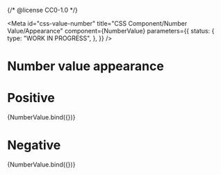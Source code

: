 {/* @license CC0-1.0 */}


<Meta
  id="css-value-number"
  title="CSS Component/Number Value/Appearance"
  component={NumberValue}
  parameters={{
    status: {
      type: "WORK IN PROGRESS",
    },
  }}
/>

# Number value appearance

# Positive

<Canvas>
  <Story
    args={{
      value: 123,
      textContent: "123",
      appearance: "positive",
    }}
    name="Positive"
  >
    {NumberValue.bind({})}
  </Story>
</Canvas>

# Negative

<Canvas>
  <Story
    args={{
      value: -123,
      textContent: "-123",
      appearance: "negative",
    }}
    name="Negative"
  >
    {NumberValue.bind({})}
  </Story>
</Canvas>
